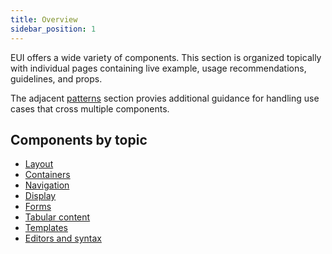 ```yaml
---
title: Overview
sidebar_position: 1
---
```


EUI offers a wide variety of components. This section is organized topically with individual pages containing live example, usage recommendations, guidelines, and props.

The adjacent [patterns](../patterns/index.mdx) section provies additional guidance for handling use cases that cross multiple components.

## Components by topic
- [Layout](../layout/flex)
- [Containers](../containers/accordion)
- [Navigation](../navigation/breadcrumbs)
- [Display](../display/badge)
- [Forms](../forms/form-controls/guidelines)
- [Tabular content](../tabular-content/data-grid)
- [Templates](../templates/page-template)
- [Editors and syntax](../editors-syntax/markdown/format)
